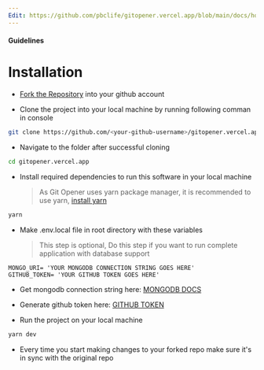 ```yaml
---
Edit: https://github.com/pbclife/gitopener.vercel.app/blob/main/docs/home/installation.mdx
---
```


#### Guidelines

# Installation

- [Fork the Repository][fork-link] into your github account

- Clone the project into your local machine by running following comman in console

```bash
git clone https://github.com/<your-github-username>/gitopener.vercel.app.git
```

- Navigate to the folder after successful cloning

```bash
cd gitopener.vercel.app
```

- Install required dependencies to run this software in your local machine
  > As Git Opener uses yarn package manager, it is recommended to use yarn, [install yarn][yarn-website]

```bash
yarn
```

- Make .env.local file in root directory with these variables
  > This step is optional, Do this step if you want to run complete application with database support

```
MONGO_URI= 'YOUR MONGODB CONNECTION STRING GOES HERE'
GITHUB_TOKEN= 'YOUR GITHUB TOKEN GOES HERE'
```

- Get mongodb connection string here: [MONGODB DOCS][mongodb-docs]
- Generate github token here: [GITHUB TOKEN][github-token]

- Run the project on your local machine

```sh
yarn dev
```

- Every time you start making changes to your forked repo make sure it's in sync with the original repo

[fork-link]: https://github.com/pbclife/gitopener.vercel.app/fork
[yarn-website]: https://classic.yarnpkg.com/lang/en/docs/install/#debian-stable
[mongodb-docs]: https://www.mongodb.com/docs/compass/current/connect
[github-token]: https://github.com/settings/tokens

